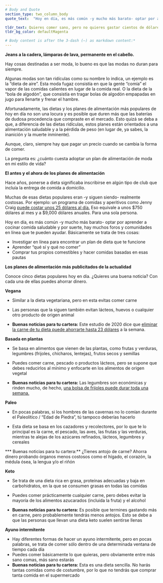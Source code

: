 ```yaml
---
# Body and Quote
section_type: two_column_body
quote_text:  "Hoy en día, es más común -y mucho más barato- optar por aprender a cocinar comida saludable y por suerte, hay muchos foros y comunidades en línea que te pueden ayudar."

tldr_text: Quieres comer sano, pero no quieres gastar cientos de dólares al mes en comida. La buena noticia es que puedes hacerlo sin gastar mucho. Ya sea que quieras probar el ayuno intermitente o que te conviertas en vegano o pruebes una dieta basada en plantas, paleo o keto, hay muchas formas de ahorrar y comer bien al mismo tiempo.
tldr_bg_color: defaultMagenta

# Body content is after the 3-dash (—) as markdown content:*
---
```

**Jeans a la cadera, lámparas de lava, permanente en el cabello.**

Hay cosas destinadas a ser moda, lo bueno es que las modas no duran para siempre.

Algunas modas son tan ridículas como su nombre lo indica, un ejemplo es la “dieta de aire”. Esta moda fugaz consistía en que la gente “comía” el vapor de las comidas calientes en lugar de la comida real. O la dieta de la “bola de algodón”, que consistía en tragar bolas de algodón empapadas en jugo para llenarte y frenar el hambre.

Afortunadamente, las dietas y los planes de alimentación más populares de hoy en día no son una locura y es posible que duren más que las baterías de dudosa procedencia que compraste en el mercado. Esto quizá se deba a que, a diferencia de las dietas ridículas, estos planes están orientados a una alimentación saludable y a la pérdida de peso (en lugar de, ya sabes, la inanición y la muerte inminente).

Aunque, claro, siempre hay que pagar un precio cuando se cambia la forma de comer.

La pregunta es: ¿cuánto cuesta adoptar un plan de alimentación de moda en mi estilo de vida?

**El antes y el ahora de los planes de alimentación**

Hace años, ponerse a dieta significaba inscribirse en algún tipo de club que incluía la entrega de comida a domicilio.

Muchas de esas dietas populares eran -y siguen siendo- realmente costosas. Por ejemplo: un programa de comidas y aperitivos como Jenny Craig [puede costar unos 25 dólares al día.](https://www.investopedia.com/terms/w/wellness-program.asp) Eso equivale a unos $750 dólares al mes y a $9,000 dólares anuales. Para una sola persona.

Hoy en día, es más común -y mucho más barato- optar por aprender a cocinar comida saludable y por suerte, hay muchos foros y comunidades en línea que te pueden ayudar. Básicamente se trata de tres cosas:

* Investigar en línea para encontrar un plan de dieta que te funcione
* Aprender “qué sí y qué no comer”
* Comprar tus propios comestibles y hacer comidas basadas en esas pautas

**Los planes de alimentación más publicitados de la actualidad**

Conoce cinco dietas populares hoy en día. ¿Quieres una buena noticia? Con cada una de ellas puedes ahorrar dinero.

**Vegana**
* Similar a la dieta vegetariana, pero en esta evitas comer carne

* Las personas que la siguen también evitan lácteos, huevos o cualquier otro producto de origen animal

* __Buenas noticias para tu cartera:__ Este estudio de 2020 dice que [eliminar la carne de tu dieta puede ahorrarte hasta 23 dólares](https://vegnews.com/2020/4/ditching-meat-slashes-cost-of-groceries-an-average-of-23-per-week) a la semana.

**Basada en plantas**
* Se basa en alimentos que vienen de las plantas, como frutas y verduras, legumbres (frijoles, chícharos, lentejas), frutos secos y semillas

* Puedes comer carne, pescado o productos lácteos, pero se supone que debes reducirlos al mínimo y enfocarte en los alimentos de origen vegetal

* __Buenas noticias para tu cartera:__ Las legumbres son económicas y rinden mucho, de hecho, [una bolsa de frijoles puede durar toda una semana.](https://www.popsci.com/story/diy/frugal-bean-recipes/)

**Paleo**
* En pocas palabras, si los hombres de las cavernas no lo comían durante el Paleolítico / “Edad de Piedra”, tú tampoco deberías hacerlo

* Esta dieta se basa en los cazadores y recolectores, por lo que te lo principal es la carne, el pescado, las aves, las frutas y las verduras, mientras te alejas de los azúcares refinados, lácteos, legumbres y cereales

*** Buenas noticias para tu cartera:** ¿Tienes antojo de carne? Ahorra dinero probando órganos menos costosos como el hígado, el corazón, la médula ósea, la lengua y/o el riñón

**Keto**

* Se trata de una dieta rica en grasa, proteínas adecuadas y baja en carbohidratos, en la que se consumen grasas en todas las comidas

* Puedes comer prácticamente cualquier carne, pero debes evitar la mayoría de los alimentos azucarados (incluida la fruta) y el alcohol

* __Buenas noticias para tu cartera:__ Es posible que termines gastando más en carne, pero probablemente tendrás menos antojos. Esto se debe a que las personas que llevan una dieta keto suelen sentirse llenas

**Ayuno intermitente**
* Hay diferentes formas de hacer un ayuno intermitente, pero en pocas palabras, se trata de comer sólo dentro de una determinada ventana de tiempo cada día
* Puedes comer básicamente lo que quieras, pero obviamente entre más sano comas, más sano estarás
* __Buenas noticias para tu cartera:__ Esta es una dieta sencilla. No harás tantas comidas como de costumbre, por lo que no tendrás que comprar tanta comida en el supermercado
